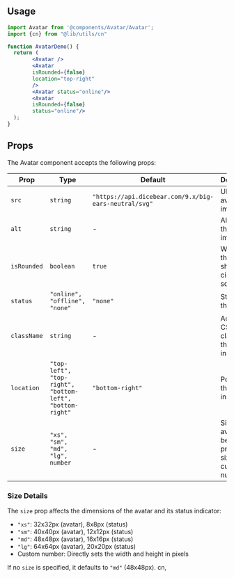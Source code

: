 <div style={{marginTop: "16px", marginBottom: "16px", display: "flex", alignItems: "center", justifyContent: "center", width:"100%", height:"10rem", flexWrap: "wrap", gap:"1em"}}>

<Avatar />
<Avatar
isRounded={false}
location="top-right"
/>
<Avatar status="online"/>
<Avatar
isRounded={false}
status="online"/>
</div>

## Usage

```jsx copy
import Avatar from '@components/Avatar/Avatar';
import {cn} from "@lib/utils/cn"

function AvatarDemo() {
  return (
        <Avatar />
        <Avatar
        isRounded={false}
        location="top-right"
        />
        <Avatar status="online"/>
        <Avatar
        isRounded={false}
        status="online"/>
  );
}
```

## Props

The Avatar component accepts the following props:

| Prop        | Type                                                     | Default                                               | Description                                                      |
| ----------- | -------------------------------------------------------- | ----------------------------------------------------- | ---------------------------------------------------------------- |
| `src`       | `string`                                                 | `"https://api.dicebear.com/9.x/big-ears-neutral/svg"` | URL of the avatar image.                                         |
| `alt`       | `string`                                                 | -                                                     | Alt text for the avatar image.                                   |
| `isRounded` | `boolean`                                                | `true`                                                | Whether the avatar should be circular or square.                 |
| `status`    | `"online", "offline", "none"`                            | `"none"`                                              | Status of the user.                                              |
| `className` | `string`                                                 | -                                                     | Additional CSS classes for the status indicator.                 |
| `location`  | `"top-left", "top-right", "bottom-left", "bottom-right"` | `"bottom-right"`                                      | Position of the status indicator.                                |
| `size`      | `"xs", "sm", "md", "lg", number`                         | -                                                     | Size of the avatar. Can be a predefined size or a custom number. |

### Size Details

The `size` prop affects the dimensions of the avatar and its status indicator:

- `"xs"`: 32x32px (avatar), 8x8px (status)
- `"sm"`: 40x40px (avatar), 12x12px (status)
- `"md"`: 48x48px (avatar), 16x16px (status)
- `"lg"`: 64x64px (avatar), 20x20px (status)
- Custom number: Directly sets the width and height in pixels

If no `size` is specified, it defaults to `"md"` (48x48px).
cn, 
